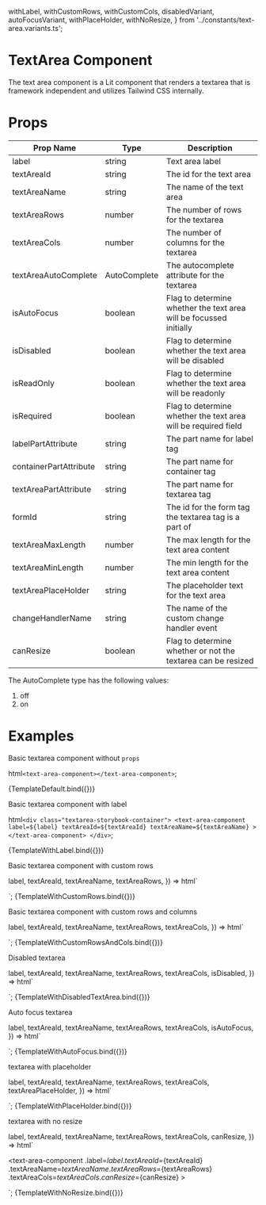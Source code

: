   withLabel,
  withCustomRows,
  withCustomCols,
  disabledVariant,
  autoFocusVariant,
  withPlaceHolder,
  withNoResize,
} from '../constants/text-area.variants.ts';

<Meta title="Components/TextArea" />

# TextArea Component

The text area component is a Lit component that renders a textarea that is framework independent and utilizes Tailwind CSS internally.

# Props

| Prop Name              | Type         | Description                                                        |
| ---------------------- | ------------ | ------------------------------------------------------------------ |
| label                  | string       | Text area label                                                    |
| textAreaId             | string       | The id for the text area                                           |
| textAreaName           | string       | The name of the text area                                          |
| textAreaRows           | number       | The number of rows for the textarea                                |
| textAreaCols           | number       | The number of columns for the textarea                             |
| textAreaAutoComplete   | AutoComplete | The autocomplete attribute for the textarea                        |
| isAutoFocus            | boolean      | Flag to determine whether the text area will be focussed initially |
| isDisabled             | boolean      | Flag to determine whether the text area will be disabled           |
| isReadOnly             | boolean      | Flag to determine whether the text area will be readonly           |
| isRequired             | boolean      | Flag to determine whether the text area will be required field     |
| labelPartAttribute     | string       | The part name for label tag                                        |
| containerPartAttribute | string       | The part name for container tag                                    |
| textAreaPartAttribute  | string       | The part name for textarea tag                                     |
| formId                 | string       | The id for the form tag the textarea tag is a part of              |
| textAreaMaxLength      | number       | The max length for the text area content                           |
| textAreaMinLength      | number       | The min length for the text area content                           |
| textAreaPlaceHolder    | string       | The placeholder text for the text area                             |
| changeHandlerName      | string       | The name of the custom change handler event                        |
| canResize              | boolean      | Flag to determine whether or not the textarea can be resized       |

The AutoComplete type has the following values:

1. off
2. on

# Examples

Basic textarea component without `props`

  html` <text-area-component></text-area-component> `;

<Canvas columns={1}>
  <Story name="default textarea">{TemplateDefault.bind({})}</Story>
</Canvas>

Basic textarea component with label

  html`
    <div class="textarea-storybook-container">
      <text-area-component
        label=${label}
        textAreaId=${textAreaId}
        textAreaName=${textAreaName}
      ></text-area-component>
    </div>
  `;

<Canvas columns={1}>
  <Story name="default textarea with label" args={withLabel}>
    {TemplateWithLabel.bind({})}
  </Story>
</Canvas>

Basic textarea component with custom rows

  label,
  textAreaId,
  textAreaName,
  textAreaRows,
}) =>
  html` <div class="textarea-storybook-container">
    <text-area-component
      label=${label}
      textAreaId=${textAreaId}
      textAreaName=${textAreaName}
      textAreaRows=${textAreaRows}
    ></text-area-component>
  </div>`;

<Canvas columns={1}>
  <Story name="default textarea with custom rows" args={withCustomRows}>
    {TemplateWithCustomRows.bind({})}
  </Story>
</Canvas>

Basic textarea component with custom rows and columns

  label,
  textAreaId,
  textAreaName,
  textAreaRows,
  textAreaCols,
}) =>
  html` <div class="textarea-storybook-container">
    <text-area-component
      label=${label}
      textAreaId=${textAreaId}
      textAreaName=${textAreaName}
      textAreaRows=${textAreaRows}
      textAreaCols=${textAreaCols}
    ></text-area-component>
  </div>`;

<Canvas columns={1}>
  <Story
    name="default textarea with custom rows and columns"
    args={withCustomCols}
  >
    {TemplateWithCustomRowsAndCols.bind({})}
  </Story>
</Canvas>

Disabled textarea

  label,
  textAreaId,
  textAreaName,
  textAreaRows,
  textAreaCols,
  isDisabled,
}) =>
  html` <div class="textarea-storybook-container">
    <text-area-component
      label=${label}
      textAreaId=${textAreaId}
      textAreaName=${textAreaName}
      textAreaRows=${textAreaRows}
      textAreaCols=${textAreaCols}
      isDisabled=${isDisabled}
    ></text-area-component>
  </div>`;

<Canvas columns={1}>
  <Story name="disabled text area" args={disabledVariant}>
    {TemplateWithDisabledTextArea.bind({})}
  </Story>
</Canvas>

Auto focus textarea

  label,
  textAreaId,
  textAreaName,
  textAreaRows,
  textAreaCols,
  isAutoFocus,
}) =>
  html` <div class="textarea-storybook-container">
    <text-area-component
      label=${label}
      textAreaId=${textAreaId}
      textAreaName=${textAreaName}
      textAreaRows=${textAreaRows}
      textAreaCols=${textAreaCols}
      isAutoFocus=${isAutoFocus}
    ></text-area-component>
  </div>`;

<Canvas columns={1}>
  <Story name="auto focus text area" args={autoFocusVariant}>
    {TemplateWithAutoFocus.bind({})}
  </Story>
</Canvas>

textarea with placeholder

  label,
  textAreaId,
  textAreaName,
  textAreaRows,
  textAreaCols,
  textAreaPlaceHolder,
}) =>
  html` <div class="textarea-storybook-container">
    <text-area-component
      label=${label}
      textAreaId=${textAreaId}
      textAreaName=${textAreaName}
      textAreaRows=${textAreaRows}
      textAreaCols=${textAreaCols}
      textAreaPlaceHolder=${textAreaPlaceHolder}
    ></text-area-component>
  </div>`;

<Canvas columns={1}>
  <Story name="text area with placeholder" args={withPlaceHolder}>
    {TemplateWithPlaceHolder.bind({})}
  </Story>
</Canvas>

textarea with no resize

  label,
  textAreaId,
  textAreaName,
  textAreaRows,
  textAreaCols,
  canResize,
}) =>
  html` <div class="textarea-storybook-container">
    <text-area-component
      .label=${label}
      .textAreaId=${textAreaId}
      .textAreaName=${textAreaName}
      .textAreaRows=${textAreaRows}
      .textAreaCols=${textAreaCols}
      .canResize=${canResize}
    ></text-area-component>
  </div>`;

<Canvas columns={1}>
  <Story name="text area with no resize" args={withNoResize}>
    {TemplateWithNoResize.bind({})}
  </Story>
</Canvas>
